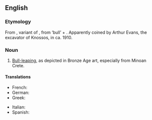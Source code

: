 ==English==
{{wikipedia}}

===Etymology===
From {{etyl|grc}} {{term|lang=grc|ταυροκαθάψια}}, variant of {{term|lang=grc|ταυροκάθαψις}}, from {{term|lang=grc|ταῦρος}} ‘bull’ + {{term|lang=grc|κάθαψις}}. Apparently coined by Arthur Evans, the excavator of Knossos, in ca. 1910.

===Noun===
{{en-noun|-}}

# {{rare}} [[bull-leaping|Bull-leaping]], as depicted in Bronze Age art, especially from Minoan Crete.

====Translations====
{{trans-top|bull-leaping}}
* French: {{t-|fr|taurokathapsie|f}}
* German: {{t-|de|Stiersprung|m}}
* Greek: {{t-|el|ταυροκαθάψια|f}}
{{trans-mid}}
* Italian: {{t-|it|taurocatapsia|f}}
* Spanish: {{t-|es|taurocatapsia|f}}
{{trans-bottom}}